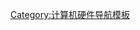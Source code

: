 {{Navbox
|name = 記憶卡
|title = [[記憶卡]]
|listclass = hlist
|image = [[File:Flash memory cards size comparison (composite).svg|200px]]
|group1 = 主要文章
|list1 =
* [[读卡器]]
* {{tsl|en|Comparison of memory cards|各种记忆卡比较}}
* {{tsl|en|Template:MultiMediaCard comparison|SD 卡和多媒体卡家族比较}}
|group2 = 类型
|list2 =
* [[CompactFlash]] (CF, CFast)
* [[CFexpress]]
* [[ExpressCard|Express Card]]
* {{tsl|en|JEIDA memory card|JEIDA}}
* [[Memory Stick]] (MS, MS-PRO, MS-PRO HG, MS-XC)
* [[多媒體記憶卡]] (miCard)
* [[微型硬碟|Microdrive]] (MD)
* {{tsl|en|Miniature Card|MiniCard}}
* [[NM卡]]
* {{tsl|en|P2 (storage media)|P2 (記憶卡)|P2}} ({{tsl|en|MicroP2}})
* [[PC卡]] (PCMCIA、CardBus、CardBay)
* [[SD卡]] ([[SDSC]]、[[SDHC]]、[[SDXC]]、[[miniSD]]、[[microSD]])
* [[SmartMedia]] (SM)
* [[SxS]]
* [[通用闪存存储|Universal Flash Storage]] (UFS)
* [[USB闪存盘]]
* [[XD圖像卡]]
* [[XQD card|XQD]]
}}<noinclude>
[[Category:计算机硬件导航模板]]
</noinclude>